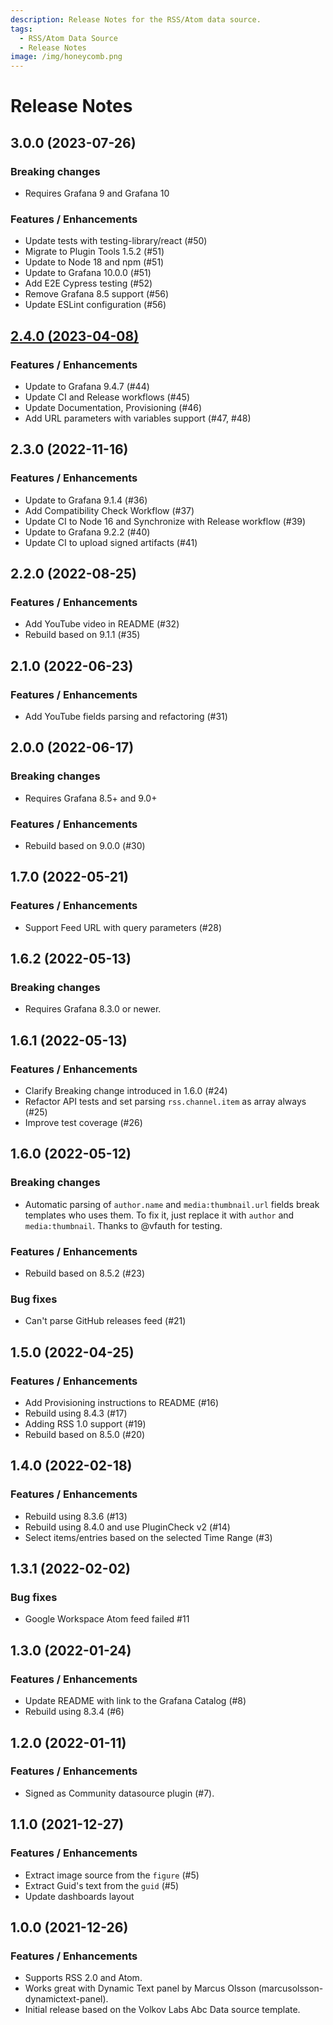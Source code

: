 ```yaml
---
description: Release Notes for the RSS/Atom data source.
tags:
  - RSS/Atom Data Source
  - Release Notes
image: /img/honeycomb.png
---
```


# Release Notes

## 3.0.0 (2023-07-26)

### Breaking changes

- Requires Grafana 9 and Grafana 10

### Features / Enhancements

- Update tests with testing-library/react (#50)
- Migrate to Plugin Tools 1.5.2 (#51)
- Update to Node 18 and npm (#51)
- Update to Grafana 10.0.0 (#51)
- Add E2E Cypress testing (#52)
- Remove Grafana 8.5 support (#56)
- Update ESLint configuration (#56)

## [2.4.0 (2023-04-08)](/blog/rss-datasource-2.4.0-20230408/)

### Features / Enhancements

- Update to Grafana 9.4.7 (#44)
- Update CI and Release workflows (#45)
- Update Documentation, Provisioning (#46)
- Add URL parameters with variables support (#47, #48)

## 2.3.0 (2022-11-16)

### Features / Enhancements

- Update to Grafana 9.1.4 (#36)
- Add Compatibility Check Workflow (#37)
- Update CI to Node 16 and Synchronize with Release workflow (#39)
- Update to Grafana 9.2.2 (#40)
- Update CI to upload signed artifacts (#41)

## 2.2.0 (2022-08-25)

### Features / Enhancements

- Add YouTube video in README (#32)
- Rebuild based on 9.1.1 (#35)

## 2.1.0 (2022-06-23)

### Features / Enhancements

- Add YouTube fields parsing and refactoring (#31)

## 2.0.0 (2022-06-17)

### Breaking changes

- Requires Grafana 8.5+ and 9.0+

### Features / Enhancements

- Rebuild based on 9.0.0 (#30)

## 1.7.0 (2022-05-21)

### Features / Enhancements

- Support Feed URL with query parameters (#28)

## 1.6.2 (2022-05-13)

### Breaking changes

- Requires Grafana 8.3.0 or newer.

## 1.6.1 (2022-05-13)

### Features / Enhancements

- Clarify Breaking change introduced in 1.6.0 (#24)
- Refactor API tests and set parsing `rss.channel.item` as array always (#25)
- Improve test coverage (#26)

## 1.6.0 (2022-05-12)

### Breaking changes

- Automatic parsing of `author.name` and `media:thumbnail.url` fields break templates who uses them. To fix it, just replace it with `author` and `media:thumbnail`. Thanks to @vfauth for testing.

### Features / Enhancements

- Rebuild based on 8.5.2 (#23)

### Bug fixes

- Can't parse GitHub releases feed (#21)

## 1.5.0 (2022-04-25)

### Features / Enhancements

- Add Provisioning instructions to README (#16)
- Rebuild using 8.4.3 (#17)
- Adding RSS 1.0 support (#19)
- Rebuild based on 8.5.0 (#20)

## 1.4.0 (2022-02-18)

### Features / Enhancements

- Rebuild using 8.3.6 (#13)
- Rebuild using 8.4.0 and use PluginCheck v2 (#14)
- Select items/entries based on the selected Time Range (#3)

## 1.3.1 (2022-02-02)

### Bug fixes

- Google Workspace Atom feed failed #11

## 1.3.0 (2022-01-24)

### Features / Enhancements

- Update README with link to the Grafana Catalog (#8)
- Rebuild using 8.3.4 (#6)

## 1.2.0 (2022-01-11)

### Features / Enhancements

- Signed as Community datasource plugin (#7).

## 1.1.0 (2021-12-27)

### Features / Enhancements

- Extract image source from the `figure` (#5)
- Extract Guid's text from the `guid` (#5)
- Update dashboards layout

## 1.0.0 (2021-12-26)

### Features / Enhancements

- Supports RSS 2.0 and Atom.
- Works great with Dynamic Text panel by Marcus Olsson (marcusolsson-dynamictext-panel).
- Initial release based on the Volkov Labs Abc Data source template.
